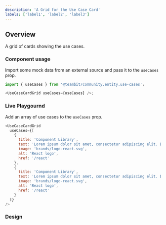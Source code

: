 ```yaml
---
description: 'A Grid for the Use Case Card'
labels: ['label1', 'label2', 'label3']
---
```



## Overview

A grid of cards showing the use cases.

### Component usage

Import some mock data from an external source and pass it to the `useCases` prop.

```js
import { useCases } from '@teambit/community.entity.use-cases';

<UseCaseCardGrid useCases={useCases} />;
```

### Live Playgournd

Add an array of use cases to the `useCases` prop.

```js live
<UseCaseCardGrid
  useCases={[
    {
      title: 'Component Library',
      text: 'Lorem ipsum dolor sit amet, consectetur adipiscing elit. Duis semper, quam sed.',
      image: 'brands/logo-react.svg',
      alt: 'React logo',
      href: '/react'
    },
    {
      title: 'Component Library',
      text: 'Lorem ipsum dolor sit amet, consectetur adipiscing elit. Duis semper, quam sed.',
      image: 'brands/logo-react.svg',
      alt: 'React logo',
      href: '/react'
    }
  ]}
/>
```

### Design

<FigmaEmbed src="https://www.figma.com/embed?embed_host=share&url=https%3A%2F%2Fwww.figma.com%2Ffile%2FctC1w9YhJvqaO1EZ08gLOV%2FCommunity%3Fnode-id%3D5%253A162" />
